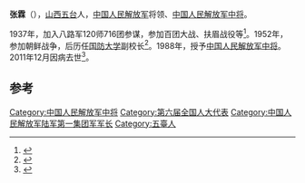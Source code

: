 '''张霖'''（{{bd|1922年||2011年|12月8日|catIdx=}}），[[山西|山西]][[五台|五台]]人，[[中国人民解放军|中国人民解放军]]将领、[[中国人民解放军中将|中国人民解放军中将]]。

1937年，加入八路军120师716团参谋，参加百团大战、扶眉战役等<ref>{{cite news|title=贺龙在这儿布下“口袋阵”  本报记者 杨惠玲 通讯员 杨卫平/文|url=http://sjzrb.sjzdaily.com.cn/review/html/2010-09/03/content_275061.htm|accessdate=2015-02-02|newspaper=石家庄新闻网|archive-url=https://web.archive.org/web/20160324201312/http://sjzrb.sjzdaily.com.cn/review/html/2010-09/03/content_275061.htm|archive-date=2016-03-24|dead-url=yes}}</ref>。1952年，参加朝鲜战争，后历任[[国防大学|国防大学]]副校长<ref>{{citenews|author=徐平 |title=重新实行军衔制 |url=http://chn.chinamil.com.cn/jfdg/2011-07/13/content_4473591.htm |accessdate=2012-05-05 |newspaper=中国军网 |deadurl=yes |archiveurl=https://web.archive.org/web/20130511192908/http://chn.chinamil.com.cn/jfdg/2011-07/13/content_4473591.htm |archivedate=2013-05-11 }}</ref>。1988年，授予[[中国人民解放军中将|中国人民解放军中将]]。2011年12月因病去世<ref>{{cite news|title=张霖同志逝世|url=http://cpc.people.com.cn/GB/64093/87393/16689966.html|accessdate=2015-02-02|newspaper=人民网|archive-date=2016-03-04|archive-url=https://web.archive.org/web/20160304204436/http://cpc.people.com.cn/GB/64093/87393/16689966.html}}</ref>。

== 参考 ==
{{reflist}}
{{中国军事人物小作品}}

[[Category:中国人民解放军中将|Category:中国人民解放军中将]]
[[Category:第六届全国人大代表|Category:第六届全国人大代表]]
[[Category:中国人民解放军陆军第一集团军军长|Category:中国人民解放军陆军第一集团军军长]]
[[Category:五臺人|Category:五臺人]]